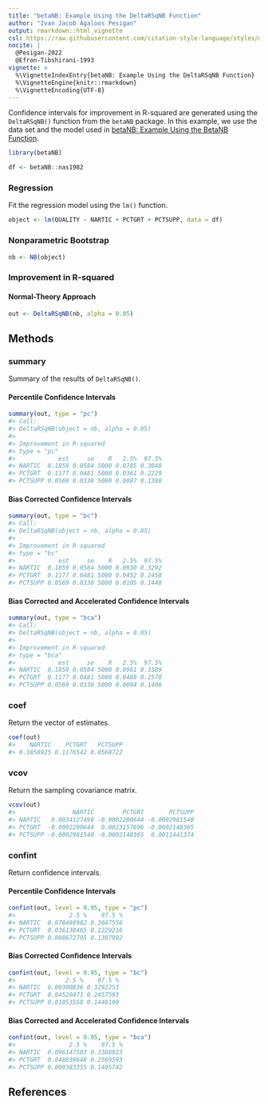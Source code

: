 ```yaml
---
title: "betaNB: Example Using the DeltaRSqNB Function"
author: "Ivan Jacob Agaloos Pesigan"
output: rmarkdown::html_vignette
csl: https://raw.githubusercontent.com/citation-style-language/styles/master/apa.csl
nocite: |
  @Pesigan-2022
  @Efron-Tibshirani-1993
vignette: >
  %\VignetteIndexEntry{betaNB: Example Using the DeltaRSqNB Function}
  %\VignetteEngine{knitr::rmarkdown}
  %\VignetteEncoding{UTF-8}
---
```




Confidence intervals for
improvement in R-squared
are generated using
the `DeltaRSqNB()` function from the `betaNB` package.
In this example,
we use the data set and the model used in
[betaNB: Example Using the BetaNB Function](example-beta-nb.html).


``` r
library(betaNB)
```




``` r
df <- betaNB::nas1982
```

### Regression

Fit the regression model using the `lm()` function.


``` r
object <- lm(QUALITY ~ NARTIC + PCTGRT + PCTSUPP, data = df)
```

### Nonparametric Bootstrap


``` r
nb <- NB(object)
```

### Improvement in R-squared

#### Normal-Theory Approach


``` r
out <- DeltaRSqNB(nb, alpha = 0.05)
```

## Methods

### summary

Summary of the results of `DeltaRSqNB()`.

#### Percentile Confidence Intervals


``` r
summary(out, type = "pc")
#> Call:
#> DeltaRSqNB(object = nb, alpha = 0.05)
#> 
#> Improvement in R-squared
#> type = "pc"
#>            est     se    R   2.5%  97.5%
#> NARTIC  0.1859 0.0584 5000 0.0785 0.3048
#> PCTGRT  0.1177 0.0481 5000 0.0361 0.2229
#> PCTSUPP 0.0569 0.0338 5000 0.0087 0.1388
```

#### Bias Corrected Confidence Intervals


``` r
summary(out, type = "bc")
#> Call:
#> DeltaRSqNB(object = nb, alpha = 0.05)
#> 
#> Improvement in R-squared
#> type = "bc"
#>            est     se    R   2.5%  97.5%
#> NARTIC  0.1859 0.0584 5000 0.0930 0.3292
#> PCTGRT  0.1177 0.0481 5000 0.0452 0.2458
#> PCTSUPP 0.0569 0.0338 5000 0.0105 0.1448
```

#### Bias Corrected and Accelerated Confidence Intervals


``` r
summary(out, type = "bca")
#> Call:
#> DeltaRSqNB(object = nb, alpha = 0.05)
#> 
#> Improvement in R-squared
#> type = "bca"
#>            est     se    R   2.5%  97.5%
#> NARTIC  0.1859 0.0584 5000 0.0961 0.3389
#> PCTGRT  0.1177 0.0481 5000 0.0488 0.2570
#> PCTSUPP 0.0569 0.0338 5000 0.0094 0.1406
```

### coef

Return the vector of estimates.


``` r
coef(out)
#>    NARTIC    PCTGRT   PCTSUPP 
#> 0.1858925 0.1176542 0.0568722
```

### vcov

Return the sampling covariance matrix.


``` r
vcov(out)
#>                NARTIC        PCTGRT       PCTSUPP
#> NARTIC   0.0034127498 -0.0002200644 -0.0002981540
#> PCTGRT  -0.0002200644  0.0023157696 -0.0002148365
#> PCTSUPP -0.0002981540 -0.0002148365  0.0011441374
```

### confint

Return confidence intervals.

#### Percentile Confidence Intervals


``` r
confint(out, level = 0.95, type = "pc")
#>               2.5 %    97.5 %
#> NARTIC  0.078498982 0.3047556
#> PCTGRT  0.036138465 0.2229216
#> PCTSUPP 0.008672795 0.1387992
```

#### Bias Corrected Confidence Intervals


``` r
confint(out, level = 0.95, type = "bc")
#>              2.5 %    97.5 %
#> NARTIC  0.09300836 0.3292253
#> PCTGRT  0.04520471 0.2457593
#> PCTSUPP 0.01053558 0.1448100
```

#### Bias Corrected and Accelerated Confidence Intervals


``` r
confint(out, level = 0.95, type = "bca")
#>               2.5 %    97.5 %
#> NARTIC  0.096147503 0.3388923
#> PCTGRT  0.048839648 0.2569593
#> PCTSUPP 0.009383355 0.1405742
```

## References
